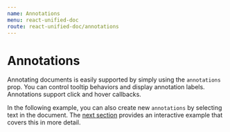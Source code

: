 ```yaml
---
name: Annotations
menu: react-unified-doc
route: react-unified-doc/annotations
---
```




# Annotations

Annotating documents is easily supported by simply using the `annotations` prop.  You can control tooltip behaviors and display annotation labels.  Annotations support click and hover callbacks.

In the following example, you can also create new `annotations` by selecting text in the document. The [next section](./managing-annotations) provides an interactive example that covers this in more detail.

<ExampleAnnotations />
